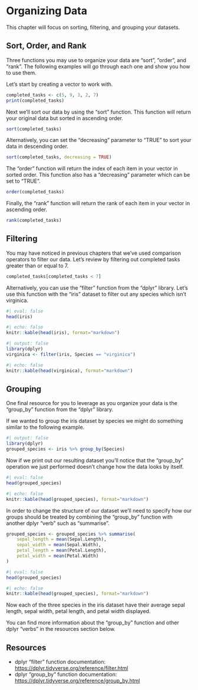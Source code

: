 # Organizing Data

This chapter will focus on sorting, filtering, and grouping your datasets.

## Sort, Order, and Rank

Three functions you may use to organize your data are "sort", "order", and "rank". The following examples will go through each one and show you how to use them.

Let's start by creating a vector to work with.

```r
completed_tasks <- c(5, 9, 3, 2, 7)
print(completed_tasks)
```

Next we'll sort our data by using the "sort" function. This function will return your original data but sorted in ascending order.

```r
sort(completed_tasks)
```

Alternatively, you can set the "decreasing" parameter to "TRUE" to sort your data in descending order.

```r
sort(completed_tasks, decreasing = TRUE)
```

The "order" function will return the index of each item in your vector in sorted order. This function also has a "decreasing" parameter which can be set to "TRUE".

```r
order(completed_tasks)
```

Finally, the "rank" function will return the rank of each item in your vector in ascending order.

```r
rank(completed_tasks)
```

## Filtering

You may have noticed in previous chapters that we've used comparison operators to filter our data. Let's review by filtering out completed tasks greater than or equal to 7.

```r
completed_tasks[completed_tasks < 7]
```

Alternatively, you can use the "filter" function from the "dplyr" library. Let's use this function with the "iris" dataset to filter out any species which isn't virginica.

```r
#| eval: false
head(iris)
```

```r
#| echo: false
knitr::kable(head(iris), format="markdown")
```

```r
#| output: false
library(dplyr)
virginica <- filter(iris, Species == "virginica")
```

```r
#| echo: false
knitr::kable(head(virginica), format="markdown")
```

## Grouping

One final resource for you to leverage as you organize your data is the "group_by" function from the "dplyr" library.

If we wanted to group the iris dataset by species we might do something similar to the following example.

```r
#| output: false
library(dplyr)
grouped_species <- iris %>% group_by(Species)
```

Now if we print out our resulting dataset you'll notice that the "group_by" operation we just performed doesn't change how the data looks by itself.

```r
#| eval: false
head(grouped_species)
```

```r
#| echo: false
knitr::kable(head(grouped_species), format="markdown")
```

In order to change the structure of our dataset we'll need to specify how our groups should be treated by combining the "group_by" function with another dplyr "verb" such as "summarise".

```r
grouped_species <- grouped_species %>% summarise(
    sepal_length = mean(Sepal.Length),
    sepal_width = mean(Sepal.Width),
    petal_length = mean(Petal.Length),
    petal_width = mean(Petal.Width)
)
```

```r
#| eval: false
head(grouped_species)
```

```r
#| echo: false
knitr::kable(head(grouped_species), format="markdown")
```

Now each of the three species in the iris dataset have their average sepal length, sepal width, petal length, and petal width displayed.

You can find more information about the "group_by" function and other dplyr "verbs" in the resources section below.

## Resources

- dplyr "filter" function documentation: <https://dplyr.tidyverse.org/reference/filter.html>
- dplyr "group_by" function documentation: <https://dplyr.tidyverse.org/reference/group_by.html>